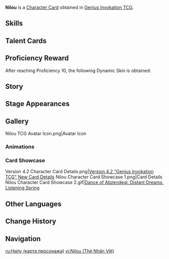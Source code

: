 {{About|the [[Character Card]]|the [[Playable Character]]|Nilou}}
{{Genius Invokation TCG Infobox
|title       = Nilou
|id          = 001208
|features    = Nilou
|image       = Nilou Character Card.png
|type        = Character Card
|health      = 10
|element     = Hydro
|faction     = Sumeru
|weapon      = Sword
|source1     = Achieve victory in [[Genius Invokation TCG/Stage/Nilou/Friendly Fracas|Friendly Fracas (Nilou)]]
}}
'''Nilou''' is a [[Character Card]] obtained in [[Genius Invokation TCG]].

==Skills==
{{Genius Invokation TCG Skills Table}}

==Talent Cards==
{{Genius Invokation TCG Talent Cards Table}}

==Proficiency Reward==
After reaching Proficiency 10, the following Dynamic Skin is obtained:<br>{{TCG Card|The Starry Skies Their Flowers Rain|1|golden=1|caption=1}}

==Story==
{{Description|Steps floating like lotus petals, emerging from an intoxicating dream.|title="Dance of Lotuslight" Nilou}}

==Stage Appearances==
{{Genius Invokation TCG Stage Appearances}}

==Gallery==

<gallery>
Nilou TCG Avatar Icon.png|Avatar Icon
</gallery>

===Animations===
{{Preview
|size     = 200px
|file1    = Nilou Dynamic Skin
|caption  = Dynamic Skin Idle Animation
}}

===Card Showcase===
<gallery>
Version 4.2 Character Card Details.png|[https://www.hoyolab.com/article/22739313 Version 4.2 "Genius Invokation TCG" New Card Details]
Nilou Character Card Showcase 1.png|Card Details
Nilou Character Card Showcase 2.gif|[[Dance of Abzendegi: Distant Dreams, Listening Spring (Character Card Skill)|Dance of Abzendegi: Distant Dreams, Listening Spring]]
</gallery>

==Other Languages==
{{Other Languages|Transclude=Nilou}}

==Change History==
{{Change History|4.2}}

==Navigation==
{{Genius Invokation TCG Navbox|Character Card Obtainable}}

[[ru:Нилу (карта персонажа)]]
[[vi:Nilou (Thẻ Nhân Vật)]]